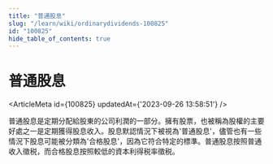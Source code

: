 ```yaml
---
title: "普通股息"
slug: "/learn/wiki/ordinarydividends-100825"
id: "100825"
hide_table_of_contents: true
---
```



# 普通股息

<ArticleMeta id={100825} updatedAt={'2023-09-26 13:58:51'} />
<div className='border-solid border-b border-t-0 my-4 border-[var(--ifm-color-gray-300)]' />

普通股息是定期分配給股東的公司利潤的一部分。擁有股票，也被稱為股權的主要好處之一是定期獲得股息收入。股息默認情況下被視為'普通股息'，儘管也有一些情況下股息可能被分類為'合格股息'，因為它符合特定的標準。普通股息按照普通收入徵税，而合格股息按照較低的資本利得税率徵税。
